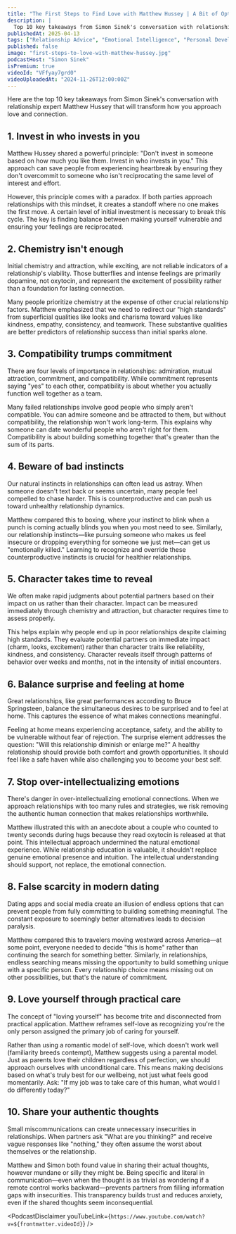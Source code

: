 ```yaml
---
title: "The First Steps to Find Love with Matthew Hussey | A Bit of Optimism Podcast"
description: |
  Top 10 key takeaways from Simon Sinek's conversation with relationship expert Matthew Hussey that will transform how you approach love and connection.
publishedAt: 2025-04-13
tags: ["Relationship Advice", "Emotional Intelligence", "Personal Development"]
published: false
image: "first-steps-to-love-with-matthew-hussey.jpg"
podcastHost: "Simon Sinek"
isPremium: true
videoId: "VFfyay7grd0"
videoUploadedAt: "2024-11-26T12:00:00Z"
---
```



<PodcastSummaryPageLayout frontmatter={frontmatter}>

Here are the top 10 key takeaways from Simon Sinek's conversation with relationship expert Matthew Hussey that will transform how you approach love and connection.

## 1. Invest in who invests in you

Matthew Hussey shared a powerful principle: "Don't invest in someone based on how much you like them. Invest in who invests in you." This approach can save people from experiencing heartbreak by ensuring they don't overcommit to someone who isn't reciprocating the same level of interest and effort.

However, this principle comes with a paradox. If both parties approach relationships with this mindset, it creates a standoff where no one makes the first move. A certain level of initial investment is necessary to break this cycle. The key is finding balance between making yourself vulnerable and ensuring your feelings are reciprocated.

## 2. Chemistry isn't enough

Initial chemistry and attraction, while exciting, are not reliable indicators of a relationship's viability. Those butterflies and intense feelings are primarily dopamine, not oxytocin, and represent the excitement of possibility rather than a foundation for lasting connection.

Many people prioritize chemistry at the expense of other crucial relationship factors. Matthew emphasized that we need to redirect our "high standards" from superficial qualities like looks and charisma toward values like kindness, empathy, consistency, and teamwork. These substantive qualities are better predictors of relationship success than initial sparks alone.

## 3. Compatibility trumps commitment

There are four levels of importance in relationships: admiration, mutual attraction, commitment, and compatibility. While commitment represents saying "yes" to each other, compatibility is about whether you actually function well together as a team.

Many failed relationships involve good people who simply aren't compatible. You can admire someone and be attracted to them, but without compatibility, the relationship won't work long-term. This explains why someone can date wonderful people who aren't right for them. Compatibility is about building something together that's greater than the sum of its parts.

## 4. Beware of bad instincts

Our natural instincts in relationships can often lead us astray. When someone doesn't text back or seems uncertain, many people feel compelled to chase harder. This is counterproductive and can push us toward unhealthy relationship dynamics.

Matthew compared this to boxing, where your instinct to blink when a punch is coming actually blinds you when you most need to see. Similarly, our relationship instincts—like pursuing someone who makes us feel insecure or dropping everything for someone we just met—can get us "emotionally killed." Learning to recognize and override these counterproductive instincts is crucial for healthier relationships.

## 5. Character takes time to reveal

We often make rapid judgments about potential partners based on their impact on us rather than their character. Impact can be measured immediately through chemistry and attraction, but character requires time to assess properly.

This helps explain why people end up in poor relationships despite claiming high standards. They evaluate potential partners on immediate impact (charm, looks, excitement) rather than character traits like reliability, kindness, and consistency. Character reveals itself through patterns of behavior over weeks and months, not in the intensity of initial encounters.

## 6. Balance surprise and feeling at home

Great relationships, like great performances according to Bruce Springsteen, balance the simultaneous desires to be surprised and to feel at home. This captures the essence of what makes connections meaningful.

Feeling at home means experiencing acceptance, safety, and the ability to be vulnerable without fear of rejection. The surprise element addresses the question: "Will this relationship diminish or enlarge me?" A healthy relationship should provide both comfort and growth opportunities. It should feel like a safe haven while also challenging you to become your best self.

## 7. Stop over-intellectualizing emotions

There's danger in over-intellectualizing emotional connections. When we approach relationships with too many rules and strategies, we risk removing the authentic human connection that makes relationships worthwhile.

Matthew illustrated this with an anecdote about a couple who counted to twenty seconds during hugs because they read oxytocin is released at that point. This intellectual approach undermined the natural emotional experience. While relationship education is valuable, it shouldn't replace genuine emotional presence and intuition. The intellectual understanding should support, not replace, the emotional connection.

## 8. False scarcity in modern dating

Dating apps and social media create an illusion of endless options that can prevent people from fully committing to building something meaningful. The constant exposure to seemingly better alternatives leads to decision paralysis.

Matthew compared this to travelers moving westward across America—at some point, everyone needed to decide "this is home" rather than continuing the search for something better. Similarly, in relationships, endless searching means missing the opportunity to build something unique with a specific person. Every relationship choice means missing out on other possibilities, but that's the nature of commitment.

## 9. Love yourself through practical care

The concept of "loving yourself" has become trite and disconnected from practical application. Matthew reframes self-love as recognizing you're the only person assigned the primary job of caring for yourself.

Rather than using a romantic model of self-love, which doesn't work well (familiarity breeds contempt), Matthew suggests using a parental model. Just as parents love their children regardless of perfection, we should approach ourselves with unconditional care. This means making decisions based on what's truly best for our wellbeing, not just what feels good momentarily. Ask: "If my job was to take care of this human, what would I do differently today?"

## 10. Share your authentic thoughts

Small miscommunications can create unnecessary insecurities in relationships. When partners ask "What are you thinking?" and receive vague responses like "nothing," they often assume the worst about themselves or the relationship.

Matthew and Simon both found value in sharing their actual thoughts, however mundane or silly they might be. Being specific and literal in communication—even when the thought is as trivial as wondering if a remote control works backward—prevents partners from filling information gaps with insecurities. This transparency builds trust and reduces anxiety, even if the shared thoughts seem inconsequential.

<PodcastDisclaimer
  youTubeLink={`https://www.youtube.com/watch?v=${frontmatter.videoId}`}
/>

</PodcastSummaryPageLayout>

